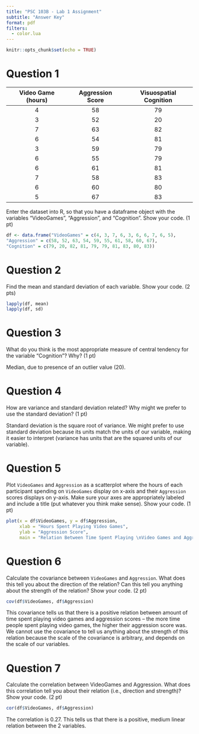 ```yaml
---
title: "PSC 103B - Lab 1 Assignment"
subtitle: "Answer Key"
format: pdf
filters:
  - color.lua
---
```


```r
knitr::opts_chunk$set(echo = TRUE)
```

# Question 1

| Video Game (hours) | Aggression Score | Visuospatial Cognition |
|:------------------:|:----------------:|:----------------------:|
|         4          |        58        |           79           |
|         3          |        52        |           20           |
|         7          |        63        |           82           |
|         6          |        54        |           81           |
|         3          |        59        |           79           |
|         6          |        55        |           79           |
|         6          |        61        |           81           |
|         7          |        58        |           83           |
|         6          |        60        |           80           |
|         5          |        67        |           83           |

Enter the dataset into R, so that you have a dataframe object with the variables "VideoGames", "Aggression", and "Cognition". Show your code. (1 pt)

```r
df <- data.frame("VideoGames" = c(4, 3, 7, 6, 3, 6, 6, 7, 6, 5),
"Aggression" = c(58, 52, 63, 54, 59, 55, 61, 58, 60, 67),
"Cognition" = c(79, 20, 82, 81, 79, 79, 81, 83, 80, 83))

```

# Question 2

Find the mean and standard deviation of each variable. Show your code. (2 pts)

```r
lapply(df, mean)
lapply(df, sd)

```

# Question 3

What do you think is the most appropriate measure of central tendency for the variable "Cognition"? Why? (1 pt)

[Median, due to presence of an outlier value (20).]{color=#b22222}

# Question 4

How are variance and standard deviation related? Why might we prefer to use the standard deviation? (1 pt)

[Standard deviation is the square root of variance. We might prefer to use standard deviation because its units match the units of our variable, making it easier to interpret (variance has units that are the squared units of our variable).]{color=#b22222}

# Question 5

Plot `VideoGames` and `Aggression` as a scatterplot where the hours of each participant spending on `VideoGames` display on x-axis and their `Aggression` scores displays on y-axis. Make sure your axes are appropriately labeled and include a title (put whatever you think make sense).  Show your code. (1 pt)

```r

plot(x = df$VideoGames, y = df$Aggression,
     xlab = "Hours Spent Playing Video Games",
     ylab = "Aggression Score",
     main = "Relation Between Time Spent Playing \nVideo Games and Aggression")

```

# Question 6

Calculate the covariance between `VideoGames` and `Aggression`. What does this tell you about the direction of the relation? Can this tell you anything about the strength of the relation? Show your code. (2 pt)

```r
cov(df$VideoGames, df$Aggression)
```

[This covariance tells us that there is a positive relation between amount of time spent playing video games and aggression scores – the more time people spent playing video games, the higher their aggression score was.  We cannot use the covariance to tell us anything about the strength of this relation because the scale of the covariance is arbitrary, and depends on the scale of our variables.]{color=#b22222}

# Question 7

Calculate the correlation between VideoGames and Aggression. What does this correlation tell you about their relation (i.e., direction and strength)? Show your code. (2 pt)

```r
cor(df$VideoGames, df$Aggression)
```


[The correlation is 0.27. This tells us that there is a positive, medium linear relation between the 2 variables.]{color=#b22222}
